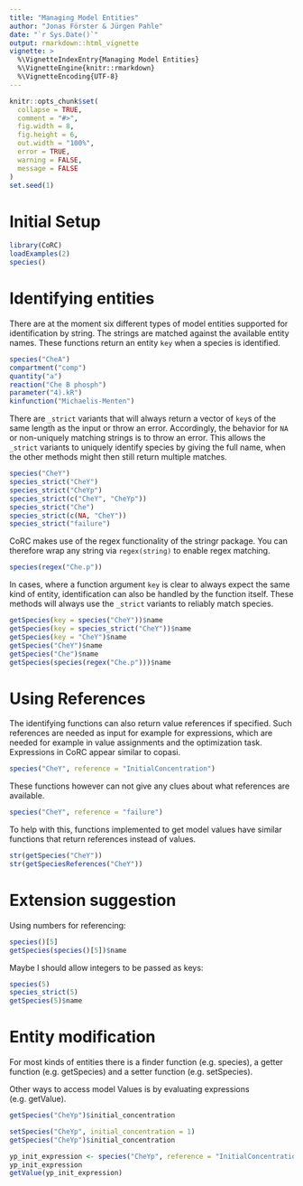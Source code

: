 ```yaml
---
title: "Managing Model Entities"
author: "Jonas Förster & Jürgen Pahle"
date: "`r Sys.Date()`"
output: rmarkdown::html_vignette
vignette: >
  %\VignetteIndexEntry{Managing Model Entities}
  %\VignetteEngine{knitr::rmarkdown}
  %\VignetteEncoding{UTF-8}
---
```


```r
knitr::opts_chunk$set(
  collapse = TRUE,
  comment = "#>",
  fig.width = 8,
  fig.height = 6,
  out.width = "100%",
  error = TRUE,
  warning = FALSE,
  message = FALSE
)
set.seed(1)
```

# Initial Setup

```r
library(CoRC)
loadExamples(2)
species()
```

# Identifying entities

There are at the moment six different types of model entities supported for identification by string.
The strings are matched against the available entity names.
These functions return an entity `key` when a species is identified.

```r
species("CheA")
compartment("comp")
quantity("a")
reaction("Che B phosph")
parameter("4).kR")
kinfunction("Michaelis-Menten")
```

There are `_strict` variants that will always return a vector of `key`s of the same length as the input or throw an error.
Accordingly, the behavior for `NA` or non-uniquely matching strings is to throw an error.
This allows the `_strict` variants to uniquely identify species by giving the full name, when the other methods might then still return multiple matches.

```r
species("CheY")
species_strict("CheY")
species_strict("CheYp")
species_strict(c("CheY", "CheYp"))
species_strict("Che")
species_strict(c(NA, "CheY"))
species_strict("failure")
```

CoRC makes use of the regex functionality of the stringr package.
You can therefore wrap any string via `regex(string)` to enable regex matching.

```r
species(regex("Che.p"))
```

In cases, where a function argument `key` is clear to always expect the same kind of entity, identification can also be handled by the function itself.
These methods will always use the `_strict` variants to reliably match species.

```r
getSpecies(key = species("CheY"))$name
getSpecies(key = species_strict("CheY"))$name
getSpecies(key = "CheY")$name
getSpecies("CheY")$name
getSpecies("Che")$name
getSpecies(species(regex("Che.p")))$name
```

# Using References

The identifying functions can also return value references if specified.
Such references are needed as input for example for expressions, which are needed for example in value assignments and the optimization task.
Expressions in CoRC appear similar to copasi.

```r
species("CheY", reference = "InitialConcentration")
```

These functions however can not give any clues about what references are available.

```r
species("CheY", reference = "failure")
```

To help with this, functions implemented to get model values have similar functions that return references instead of values.

```r
str(getSpecies("CheY"))
str(getSpeciesReferences("CheY"))
```

# Extension suggestion

Using numbers for referencing:

```r
species()[5]
getSpecies(species()[5])$name
```

Maybe I should allow integers to be passed as keys:

```r
species(5)
species_strict(5)
getSpecies(5)$name
```

# Entity modification

For most kinds of entities there is a finder function (e.g. species), a getter function (e.g. getSpecies) and a setter function (e.g. setSpecies).

Other ways to access model Values is by evaluating expressions (e.g. getValue).

```r
getSpecies("CheYp")$initial_concentration

setSpecies("CheYp", initial_concentration = 1)
getSpecies("CheYp")$initial_concentration

yp_init_expression <- species("CheYp", reference = "InitialConcentration")
yp_init_expression
getValue(yp_init_expression)
```
